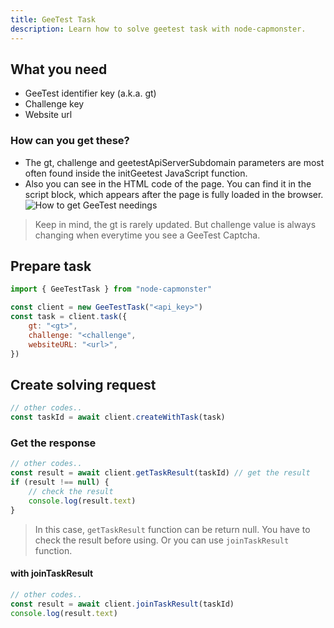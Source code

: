 ```yaml
---
title: GeeTest Task
description: Learn how to solve geetest task with node-capmonster.
---
```


## What you need

-   GeeTest identifier key (a.k.a. gt)
-   Challenge key
-   Website url

### How can you get these?

-   The gt, challenge and geetestApiServerSubdomain parameters
    are most often found inside the initGeetest JavaScript function.
-   Also you can see in the HTML code of the page. You can find it in the
    script block, which appears after the page is fully loaded in the browser.
    ![How to get GeeTest needings](/geetest.jpg)

> Keep in mind, the gt is rarely updated.
> But challenge value is always changing when everytime you see a GeeTest Captcha.

## Prepare task

```js
import { GeeTestTask } from "node-capmonster"

const client = new GeeTestTask("<api_key>")
const task = client.task({
    gt: "<gt>",
    challenge: "<challenge",
    websiteURL: "<url>",
})
```

## Create solving request

```javascript
// other codes..
const taskId = await client.createWithTask(task)
```

### Get the response

```javascript
// other codes..
const result = await client.getTaskResult(taskId) // get the result
if (result !== null) {
    // check the result
    console.log(result.text)
}
```

> In this case, `getTaskResult` function can be return null.
> You have to check the result before using.
> Or you can use `joinTaskResult` function.

#### with joinTaskResult

```javascript
// other codes..
const result = await client.joinTaskResult(taskId)
console.log(result.text)
```
